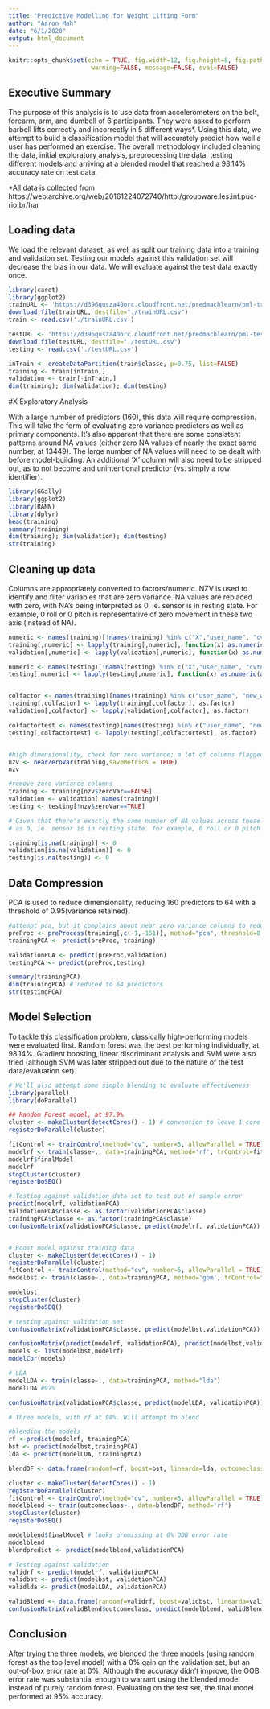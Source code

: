 ```yaml
---
title: "Predictive Modelling for Weight Lifting Form"
author: "Aaron Mah"
date: "6/1/2020"
output: html_document
---
```


```r
knitr::opts_chunk$set(echo = TRUE, fig.width=12, fig.height=8, fig.path='Figs/',
                       warning=FALSE, message=FALSE, eval=FALSE)
```

## Executive Summary

The purpose of this analysis is to use data from accelerometers on the belt, forearm, arm, and dumbell of 6 participants. They were asked to perform barbell lifts correctly and incorrectly in 5 different ways*. Using this data, we attempt to build a classification model that will accurately predict how well a user has performed an exercise. The overall methodology included cleaning the data, initial exploratory analysis, preprocessing the data, testing different models and arriving at a blended model that reached a 98.14% accuracy rate on test data.

*All data is collected from https://web.archive.org/web/20161224072740/http:/groupware.les.inf.puc-rio.br/har

## Loading data

We load the relevant dataset, as well as split our training data into a training and validation set. Testing our models against this validation set will decrease the bias in our data. We will evaluate against the test data exactly once.
```r
library(caret)
library(ggplot2)
trainURL <- 'https://d396qusza40orc.cloudfront.net/predmachlearn/pml-training.csv'
download.file(trainURL, destfile="./trainURL.csv")
train <- read.csv('./trainURL.csv')

testURL <- 'https://d396qusza40orc.cloudfront.net/predmachlearn/pml-testing.csv'
download.file(testURL, destfile="./testURL.csv")
testing <- read.csv('./testURL.csv')

inTrain <- createDataPartition(train$classe, p=0.75, list=FALSE)
training <- train[inTrain,]
validation <- train[-inTrain,]
dim(training); dim(validation); dim(testing)


```

#X Exploratory Analysis

With a large number of predictors (160), this data will require compression. This will take the form of evaluating zero variance predictors as well as primary components. It's also apparent that there are some consistent patterns around NA values (either zero NA values of nearly the exact same number, at 13449). The large number of NA values will need to be dealt with before model-building. An additional 'X' column will also need to be stripped out, as to not become and unintentional predictor (vs. simply a row identifier).

```r
library(GGally)
library(ggplot2)
library(RANN)
library(dplyr)
head(training)
summary(training)
dim(training); dim(validation); dim(testing)
str(training)

```

## Cleaning up data

Columns are appropriately converted to factors/numeric. NZV is used to identify and filter variables that are zero variance. NA values are replaced with zero, with NA's being interpreted as 0, ie. sensor is in resting state. For example, 0 roll or 0 pitch is representative of zero movement in these two axis (instead of NA). 

```r
numeric <- names(training)[!names(training) %in% c("X","user_name", "cvtd_timestamp", "new_window","classe")]
training[,numeric] <- lapply(training[,numeric], function(x) as.numeric(as.character(x)))
validation[,numeric] <- lapply(validation[,numeric], function(x) as.numeric(as.character(x)))

numeric <- names(testing)[!names(testing) %in% c("X","user_name", "cvtd_timestamp", "new_window","problem_id")]
testing[,numeric] <- lapply(testing[,numeric], function(x) as.numeric(as.character(x)))


colfactor <- names(training)[names(training) %in% c("user_name", "new_window", "classe")]
training[,colfactor] <- lapply(training[,colfactor], as.factor)
validation[,colfactor] <- lapply(validation[,colfactor], as.factor)

colfactortest <- names(testing)[names(testing) %in% c("user_name", "new_window")]
testing[,colfactortest] <- lapply(testing[,colfactortest], as.factor)


#high dimensionality, check for zero variance; a lot of columns flagged for nzv
nzv <- nearZeroVar(training,saveMetrics = TRUE)
nzv

#remove zero variance columns
training <- training[nzv$zeroVar==FALSE]
validation <- validation[,names(training)]
testing <- testing[!nzv$zeroVar==TRUE]

# Given that there's exactly the same number of NA values across these columns, I'm interpreting the NA's
# as 0, ie. sensor is in resting state. for example, 0 roll or 0 pitch when there are no values (instead of NA)

training[is.na(training)] <- 0
validation[is.na(validation)] <- 0
testing[is.na(testing)] <- 0

```


## Data Compression

PCA is used to reduce dimensionality, reducing 160 predictors to 64 with a threshold of 0.95(variance retained).

```r
#attempt pca, but it complains about near zero variance columns to reduce dimensionality
preProc <- preProcess(training[,c(-1,-151)], method="pca", threshold=0.95)
trainingPCA <- predict(preProc, training)

validationPCA <- predict(preProc,validation) 
testingPCA <- predict(preProc,testing)

summary(trainingPCA)
dim(trainingPCA) # reduced to 64 predictors
str(testingPCA)

```

## Model Selection

To tackle this classification problem, classically high-performing models were evaluated first. Random forest was the best performing individually, at 98.14%. Gradient boosting, linear discriminant analysis and SVM were also tried (although SVM was later stripped out due to the nature of the test data/evaluation set).

```r
# We'll also attempt some simple blending to evaluate effectiveness
library(parallel)
library(doParallel)

## Random Forest model, at 97.9% 
cluster <- makeCluster(detectCores() - 1) # convention to leave 1 core for OS
registerDoParallel(cluster)

fitControl <- trainControl(method="cv", number=5, allowParallel = TRUE)
modelrf <- train(classe~., data=trainingPCA, method='rf', trControl=fitControl)
modelrf$finalModel
modelrf
stopCluster(cluster)
registerDoSEQ()

# Testing against validation data set to test out of sample error
predict(modelrf, validationPCA)
validationPCA$classe <- as.factor(validationPCA$classe)
trainingPCA$classe <- as.factor(trainingPCA$classe)
confusionMatrix(validationPCA$classe, predict(modelrf, validationPCA)) # 98.33%, one percent short with only rf


# Boost model against training data
cluster <- makeCluster(detectCores() - 1)
registerDoParallel(cluster)
fitControl <- trainControl(method="cv", number=5, allowParallel = TRUE)
modelbst <- train(classe~., data=trainingPCA, method='gbm', trControl=fitControl) # 95%

modelbst
stopCluster(cluster)
registerDoSEQ()

# testing against validation set
confusionMatrix(validationPCA$classe, predict(modelbst,validationPCA)) # 95% against validation set

confusionMatrix(predict(modelrf, validationPCA), predict(modelbst,validationPCA))  # 95% accuracy between the two models
models <- list(modelbst,modelrf)
modelCor(models)

# LDA
modelLDA <- train(classe~., data=trainingPCA, method="lda")
modelLDA #97%

confusionMatrix(validationPCA$classe, predict(modelLDA, validationPCA)) #97.69

# Three models, with rf at 98%. Will attempt to blend

#blending the models
rf <-predict(modelrf, trainingPCA)
bst <- predict(modelbst,trainingPCA)
lda <- predict(modelLDA, trainingPCA)

blendDF <- data.frame(randomf=rf, boost=bst, linearda=lda, outcomeclass=trainingPCA$classe)

cluster <- makeCluster(detectCores() - 1)
registerDoParallel(cluster)
fitControl <- trainControl(method="cv", number=5, allowParallel = TRUE)
modelblend <- train(outcomeclass~., data=blendDF, method='rf')
stopCluster(cluster)
registerDoSEQ()

modelblend$finalModel # looks promissing at 0% OOB error rate
modelblend
blendpredict <- predict(modelblend,validationPCA)

# Testing against validation
validrf <- predict(modelrf, validationPCA)
validbst <- predict(modelbst, validationPCA)
validlda <- predict(modelLDA, validationPCA)

validBlend <- data.frame(randomf=validrf, boost=validbst, linearda=validlda, outcomeclass=validationPCA$classe)
confusionMatrix(validBlend$outcomeclass, predict(modelblend, validBlend)) # 98.56, which is a 0.1% gain..on validation

```

## Conclusion

After trying the three models, we blended the three models (using random forest as the top level model) with a 0% gain on the validation set, but an out-of-box error rate at 0%. Although the accuracy didn't improve, the OOB error rate was substantial enough to warrant using the blended model instead of purely random forest. Evaluating on the test set, the final model performed at 95% accuracy.